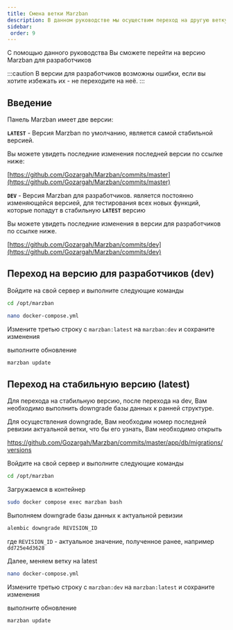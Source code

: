 ```yaml
---
title: Смена ветки Marzban
description: В данном руководстве мы осуществим переход на другую ветку панели marzban
sidebar:
 order: 9
---
```

С помощью данного руководства Вы сможете перейти на версию Marzban для разработчиков

:::caution
В версии для разработчиков возможны ошибки, если вы хотите избежать их - не переходите на неё.
:::

## Введение

Панель Marzban имеет две версии:

**`LATEST`** - Версия Marzban по умолчанию, является самой стабильной версией. &#x20;

Вы можете увидеть последние изменения последней версии по ссылке ниже:

[https://github.com/Gozargah/Marzban/commits/master](https://github.com/Gozargah/Marzban/commits/master)

**`DEV`** - Версия Marzban для разработчиков.  является постоянно изменяющейся версией, для тестирования всех новых функций, которые попадут в стабильную **`LATEST`** версию

Вы можете увидеть последние изменения в версии для разработчиков по ссылке ниже.

[https://github.com/Gozargah/Marzban/commits/dev](https://github.com/Gozargah/Marzban/commits/dev)

## Переход на версию для разработчиков (dev) <a href="#change-version" id="change-version"></a>

Войдите на свой сервер и выполните следующие команды

```bash
cd /opt/marzban
```

```bash
nano docker-compose.yml
```

Измените третью строку с `marzban:latest` на `marzban:dev`  и сохраните изменения

выполните обновление

```bash
marzban update 
```
## Переход на стабильную версию (latest)
Для перехода на стабильную версию, после перехода на dev, Вам необходимо выполнить downgrade базы данных к ранней структуре.

Для осуществления downgrade, Вам необходим номер последней ревизии актуальной ветки, что бы его узнать, Вам необходимо открыть 

https://github.com/Gozargah/Marzban/commits/master/app/db/migrations/versions

Войдите на свой сервер и выполните следующие команды

```bash
cd /opt/marzban
```
Загружаемся в контейнер
```bash
sudo docker compose exec marzban bash
```
Выполняем downgrade базы данных к актуальной ревизии 
```bash
alembic downgrade REVISION_ID
```
где `REVISION_ID` - актуальное значение, полученное ранее, например `dd725e4d3628`

Далее, меняем ветку на latest 
```bash
nano docker-compose.yml
```

Измените третью строку с `marzban:dev` на `marzban:latest`  и сохраните изменения

выполните обновление

```bash
marzban update 
```


